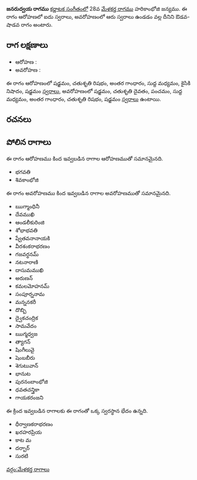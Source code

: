 {{Infobox ragam
	| name          	= జనరుద్వయ
	| synonym	    	= 
	| mela          	= 
	| chakra        	= 
	| janaka        	= 
	| type          	= ఔడవ-శాడవ
	| arohanam      	= {{svaraC|S|R2|G3|M1|N2|S'}} 
	| avarohanam    	= {{svaraC|S'|D2|P|M1|G3|R2|S}}
	| jeeva         	=
	| chhaya        	=
	| nyasa         	=
	| vishesha      	= 
	| equivalent  		= 
}}
{{కర్ణాటక సంగీత రాగాలు}}
'''జనరుద్వయ రాగము''' [[కర్ణాటక సంగీతం]]లో 28వ [[మేళకర్త రాగము]] హరికాంభోజి జన్యము.  ఈ రాగం ఆరోహణలో ఐదు స్వరాలు, అవరోహణంలో ఆరు స్వరాలు ఉండడం వల్ల దీనిని ఔడవ-షాడవ రాగం అంటారు.


==రాగ లక్షణాలు==


* ఆరోహణ : {{svaraC|S|R2|G3|M1|N2|S'}} 
* అవరోహణ : {{svaraC|S'|D2|P|M1|G3|R2|S}}

ఈ రాగం ఆరోహణంలో షడ్జమం, చతుశృతి రిషభం, అంతర గాంధారం, సుద్ద మధ్యమం, కైసికి నిషాదం, షడ్జమం [[స్వరాలు]], అవరోహణంలో షడ్జమం, చతుశృతి దైవతం, పంచమం, సుద్ద మధ్యమం, అంతర గాంధారం, చతుశృతి రిషభం, షడ్జమం [[స్వరాలు]] ఉంటాయి.

==రచనలు==



==పోలిన రాగాలు==
ఈ రాగం ఆరోహణము కింద ఇవ్వబడిన రాగాల ఆరోహణముతో సమానమైనది.
* భగవతి
* శివకాంభోజి

ఈ రాగం అవరోహణము కింద ఇవ్వబడిన రాగాల అవరోహణముతో సమానమైనది.
* ఋగ్మాంధినీ
* దేవముఖి
* ఆండలీకురింజి
* శోభాభవతి
* ష్వేతవనానాయకి
* వీరశంకరాభరణం
* గజవర్ధనమ్
* నటనారాణి
* దాసుమముఖి
* అరుణన్
* కమలమోహనమ్
* సంపూర్ననామ
* మన్ననకరీ
* దొబ్బి
* ద్వైకచంద్రిక
* సామవేదం
* ఋగ్మధ్వజ
* త్యాగన్
* షింగీలువై
* షెంబబీరు
* శెగుటువాన్
* భానుట
* పురనంబాంభోజి
* ధవతచన్త్రికా
* గాయకరంజని

ఈ క్రింద ఇవ్వబడిన రాగాలకు ఈ రాగంతో ఒక్క స్వరస్థాన భేదం ఉన్నది.
* ధీర్వాణకరాభరణం
* ఖరహరప్రియ
* కాట మ
* దర్బార్
* సురటి



[[వర్గం:మేళకర్త రాగాలు]]